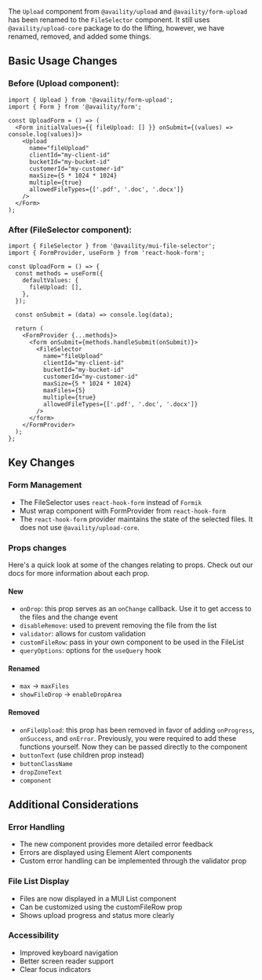 
<Meta title="BS4 Migration/Upload" />

The `Upload` component from `@availity/upload` and `@availity/form-upload` has been renamed to the `FileSelector` component. It still uses `@availity/upload-core` package to do the lifting, however, we have renamed, removed, and added some things.

## Basic Usage Changes

### Before (Upload component):

```tsx
import { Upload } from '@availity/form-upload';
import { Form } from '@availity/form';

const UploadForm = () => (
  <Form initialValues={{ fileUpload: [] }} onSubmit={(values) => console.log(values)}>
    <Upload
      name="fileUpload"
      clientId="my-client-id"
      bucketId="my-bucket-id"
      customerId="my-customer-id"
      maxSize={5 * 1024 * 1024}
      multiple={true}
      allowedFileTypes={['.pdf', '.doc', '.docx']}
    />
  </Form>
);
```

### After (FileSelector component):

```tsx
import { FileSelector } from '@availity/mui-file-selector';
import { FormProvider, useForm } from 'react-hook-form';

const UploadForm = () => {
  const methods = useForm({
    defaultValues: {
      fileUpload: [],
    },
  });

  const onSubmit = (data) => console.log(data);

  return (
    <FormProvider {...methods}>
      <form onSubmit={methods.handleSubmit(onSubmit)}>
        <FileSelector
          name="fileUpload"
          clientId="my-client-id"
          bucketId="my-bucket-id"
          customerId="my-customer-id"
          maxSize={5 * 1024 * 1024}
          maxFiles={5}
          multiple={true}
          allowedFileTypes={['.pdf', '.doc', '.docx']}
        />
      </form>
    </FormProvider>
  );
};
```

## Key Changes

### Form Management

- The FileSelector uses `react-hook-form` instead of `Formik`
- Must wrap component with FormProvider from `react-hook-form`
- The `react-hook-form` provider maintains the state of the selected files. It does not use `@availity/upload-core`.

### Props changes

Here's a quick look at some of the changes relating to props. Check out our docs for more information about each prop.

#### New

- `onDrop`: this prop serves as an `onChange` callback. Use it to get access to the files and the change event
- `disableRemove`: used to prevent removing the file from the list
- `validator`: allows for custom validation
- `customFileRow`: pass in your own component to be used in the FileList
- `queryOptions`: options for the `useQuery` hook

#### Renamed

- `max` -> `maxFiles`
- `showFileDrop` -> `enableDropArea`

#### Removed

- `onFileUpload`: this prop has been removed in favor of adding `onProgress`, `onSuccess`, and `onError`. Previously, you were required to add these functions yourself. Now they can be passed directly to the component
- `buttonText` (use children prop instead)
- `buttonClassName`
- `dropZoneText`
- `component`

## Additional Considerations

### Error Handling

- The new component provides more detailed error feedback
- Errors are displayed using Element Alert components
- Custom error handling can be implemented through the validator prop

### File List Display

- Files are now displayed in a MUI List component
- Can be customized using the customFileRow prop
- Shows upload progress and status more clearly

### Accessibility

- Improved keyboard navigation
- Better screen reader support
- Clear focus indicators
